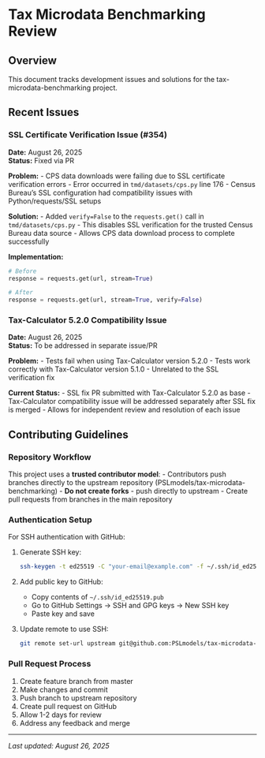 # Tax Microdata Benchmarking Review

## Overview

This document tracks development issues and solutions for the tax-microdata-benchmarking project.

## Recent Issues

### SSL Certificate Verification Issue (#354)

**Date:** August 26, 2025  
**Status:** Fixed via PR

**Problem:**
- CPS data downloads were failing due to SSL certificate verification errors
- Error occurred in `tmd/datasets/cps.py` line 176
- Census Bureau's SSL configuration had compatibility issues with Python/requests/SSL setups

**Solution:**
- Added `verify=False` to the `requests.get()` call in `tmd/datasets/cps.py`
- This disables SSL verification for the trusted Census Bureau data source
- Allows CPS data download process to complete successfully

**Implementation:**
```python
# Before
response = requests.get(url, stream=True)

# After  
response = requests.get(url, stream=True, verify=False)
```

### Tax-Calculator 5.2.0 Compatibility Issue

**Date:** August 26, 2025  
**Status:** To be addressed in separate issue/PR

**Problem:**
- Tests fail when using Tax-Calculator version 5.2.0
- Tests work correctly with Tax-Calculator version 5.1.0
- Unrelated to the SSL verification fix

**Current Status:**
- SSL fix PR submitted with Tax-Calculator 5.2.0 as base
- Tax-Calculator compatibility issue will be addressed separately after SSL fix is merged
- Allows for independent review and resolution of each issue

## Contributing Guidelines

### Repository Workflow

This project uses a **trusted contributor model**:
- Contributors push branches directly to the upstream repository (PSLmodels/tax-microdata-benchmarking)
- **Do not create forks** - push directly to upstream
- Create pull requests from branches in the main repository

### Authentication Setup

For SSH authentication with GitHub:

1. Generate SSH key:
   ```bash
   ssh-keygen -t ed25519 -C "your-email@example.com" -f ~/.ssh/id_ed25519 -N ""
   ```

2. Add public key to GitHub:
   - Copy contents of `~/.ssh/id_ed25519.pub`
   - Go to GitHub Settings → SSH and GPG keys → New SSH key
   - Paste key and save

3. Update remote to use SSH:
   ```bash
   git remote set-url upstream git@github.com:PSLmodels/tax-microdata-benchmarking.git
   ```

### Pull Request Process

1. Create feature branch from master
2. Make changes and commit
3. Push branch to upstream repository
4. Create pull request on GitHub
5. Allow 1-2 days for review
6. Address any feedback and merge

---

*Last updated: August 26, 2025*